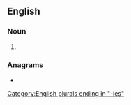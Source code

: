 ==English==

===Noun===
{{head|en|noun plural form}}

# {{plural of|dobby|lang=en}}

===Anagrams===
* {{l|en|biobeds}}

[[Category:English plurals ending in "-ies"]]